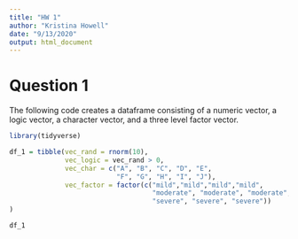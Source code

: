 ```yaml
---
title: "HW 1"
author: "Kristina Howell"
date: "9/13/2020"
output: html_document
---
```


# Question 1

The following code creates a dataframe consisting of a numeric vector, a logic vector, a character vector, and a three level factor vector.

``` r
library(tidyverse)
```

``` r
df_1 = tibble(vec_rand = rnorm(10),
              vec_logic = vec_rand > 0,
              vec_char = c("A", "B", "C", "D", "E", 
                           "F", "G", "H", "I", "J"),
              vec_factor = factor(c("mild","mild","mild","mild",
                                    "moderate", "moderate", "moderate",
                                    "severe", "severe", "severe"))
)

df_1
```

